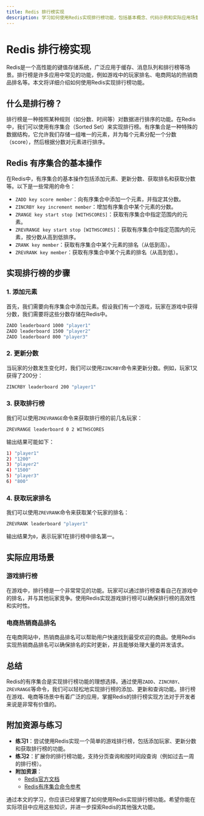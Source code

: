 ```yaml
---
title: Redis 排行榜实现
description: 学习如何使用Redis实现排行榜功能，包括基本概念、代码示例和实际应用场景。
---
```


# Redis 排行榜实现

Redis是一个高性能的键值存储系统，广泛应用于缓存、消息队列和排行榜等场景。排行榜是许多应用中常见的功能，例如游戏中的玩家排名、电商网站的热销商品排名等。本文将详细介绍如何使用Redis实现排行榜功能。

## 什么是排行榜？

排行榜是一种按照某种规则（如分数、时间等）对数据进行排序的功能。在Redis中，我们可以使用有序集合（Sorted Set）来实现排行榜。有序集合是一种特殊的数据结构，它允许我们存储一组唯一的元素，并为每个元素分配一个分数（score），然后根据分数对元素进行排序。

## Redis 有序集合的基本操作

在Redis中，有序集合的基本操作包括添加元素、更新分数、获取排名和获取分数等。以下是一些常用的命令：

- `ZADD key score member`：向有序集合中添加一个元素，并指定其分数。
- `ZINCRBY key increment member`：增加有序集合中某个元素的分数。
- `ZRANGE key start stop [WITHSCORES]`：获取有序集合中指定范围内的元素。
- `ZREVRANGE key start stop [WITHSCORES]`：获取有序集合中指定范围内的元素，按分数从高到低排序。
- `ZRANK key member`：获取有序集合中某个元素的排名（从低到高）。
- `ZREVRANK key member`：获取有序集合中某个元素的排名（从高到低）。

## 实现排行榜的步骤

### 1. 添加元素

首先，我们需要向有序集合中添加元素。假设我们有一个游戏，玩家在游戏中获得分数，我们需要将这些分数存储在Redis中。

```bash
ZADD leaderboard 1000 "player1"
ZADD leaderboard 1500 "player2"
ZADD leaderboard 800 "player3"
```

### 2. 更新分数

当玩家的分数发生变化时，我们可以使用`ZINCRBY`命令来更新分数。例如，玩家1又获得了200分：

```bash
ZINCRBY leaderboard 200 "player1"
```

### 3. 获取排行榜

我们可以使用`ZREVRANGE`命令来获取排行榜的前几名玩家：

```bash
ZREVRANGE leaderboard 0 2 WITHSCORES
```

输出结果可能如下：

```bash
1) "player1"
2) "1200"
3) "player2"
4) "1500"
5) "player3"
6) "800"
```

### 4. 获取玩家排名

我们可以使用`ZREVRANK`命令来获取某个玩家的排名：

```bash
ZREVRANK leaderboard "player1"
```

输出结果为`0`，表示玩家1在排行榜中排名第一。

## 实际应用场景

### 游戏排行榜

在游戏中，排行榜是一个非常常见的功能。玩家可以通过排行榜查看自己在游戏中的排名，并与其他玩家竞争。使用Redis实现游戏排行榜可以确保排行榜的高效性和实时性。

### 电商热销商品排名

在电商网站中，热销商品排名可以帮助用户快速找到最受欢迎的商品。使用Redis实现热销商品排名可以确保排名的实时更新，并且能够处理大量的并发请求。

## 总结

Redis的有序集合是实现排行榜功能的理想选择。通过使用`ZADD`、`ZINCRBY`、`ZREVRANGE`等命令，我们可以轻松地实现排行榜的添加、更新和查询功能。排行榜在游戏、电商等场景中有着广泛的应用，掌握Redis的排行榜实现方法对于开发者来说是非常有价值的。

## 附加资源与练习

- **练习1**：尝试使用Redis实现一个简单的游戏排行榜，包括添加玩家、更新分数和获取排行榜的功能。
- **练习2**：扩展你的排行榜功能，支持分页查询和按时间段查询（例如过去一周的排行榜）。
- **附加资源**：
  - [Redis官方文档](https://redis.io/documentation)
  - [Redis有序集合命令参考](https://redis.io/commands#sorted_set)

通过本文的学习，你应该已经掌握了如何使用Redis实现排行榜功能。希望你能在实际项目中应用这些知识，并进一步探索Redis的其他强大功能。